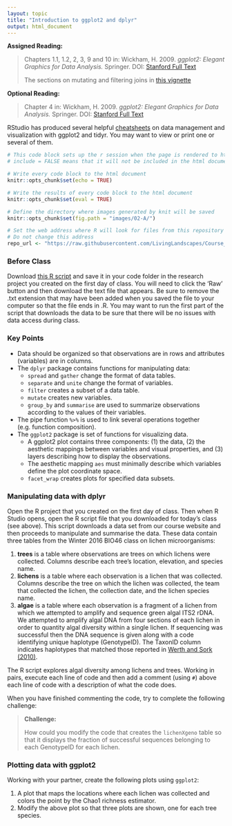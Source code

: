 ```yaml
---
layout: topic
title: "Introduction to ggplot2 and dplyr"
output: html_document
---
```



**Assigned Reading:**

> Chapters 1.1, 1.2, 2, 3, 9 and 10 in: Wickham, H. 2009. *ggplot2: Elegant Graphics for Data Analysis.* Springer. DOI: [Stanford Full Text](https://link.springer.com/book/10.1007%2F978-0-387-98141-3)
>
> The sections on mutating and filtering joins in [this vignette](https://cran.r-project.org/web/packages/dplyr/vignettes/two-table.html)

**Optional Reading:**

> Chapter 4 in: Wickham, H. 2009. *ggplot2: Elegant Graphics for Data Analysis.* Springer. DOI: [Stanford Full Text](https://link.springer.com/book/10.1007%2F978-0-387-98141-3)

RStudio has produced several helpful [cheatsheets](https://www.rstudio.com/resources/cheatsheets/) on data management and visualization with ggplot2 and tidyr. You may want to view or print one or several of them.


```r
# This code block sets up the r session when the page is rendered to html
# include = FALSE means that it will not be included in the html document

# Write every code block to the html document 
knitr::opts_chunk$set(echo = TRUE)

# Write the results of every code block to the html document 
knitr::opts_chunk$set(eval = TRUE)

# Define the directory where images generated by knit will be saved
knitr::opts_chunk$set(fig.path = "images/02-A/")

# Set the web address where R will look for files from this repository
# Do not change this address
repo_url <- "https://raw.githubusercontent.com/LivingLandscapes/Course_EcologicalModeling/master/"
```

### Before Class

Download [this R script](https://github.com/LivingLandscapes/Course_EcologicalModeling/blob/master/code/00-D-tidyr-exercise-code.R) and save it in your code folder in the research project you created on the first day of class. You will need to click the 'Raw' button and then download the text file that appears. Be sure to remove the .txt extension that may have been added when you saved the file to your computer so that the file ends in .R. You may want to run the first part of the script that downloads the data to be sure that there will be no issues with data access during class.

### Key Points

+ Data should be organized so that observations are in rows and attributes (variables) are in columns.
+ The `dplyr` package contains functions for manipulating data:
    + `spread` and `gather` change the format of data tables.
    + `separate` and `unite` change the format of variables.
    + `filter` creates a subset of a data table.
    + `mutate` creates new variables.
    + `group_by` and `summarise` are used to summarize observations according to the values of their variables.
+ The pipe function `%>%` is used to link several operations together (e.g. function composition).
+ The `ggplot2` package is set of functions for visualizing data.
    + A ggplot2 plot contains three components: (1) the data, (2) the aesthetic mappings between variables and visual properties, and (3) layers describing how to display the observations.
    + The aesthetic mapping `aes` must minimally describe which variables define the plot coordinate space.
    + `facet_wrap` creates plots for specified data subsets.

### Manipulating data with dplyr

Open the R project that you created on the first day of class. Then when R Studio opens, open the R script file that you downloaded for today's class (see above). This script downloads a data set from our course website and then proceeds to manipulate and summarise the data. These data contain three tables from the Winter 2016 BIO46 class on lichen microorganisms:

1. **trees** is a table where observations are trees on which lichens were collected. Columns describe each tree's location, elevation, and species name.
2. **lichens** is a table where each observation is a lichen that was collected. Columns describe the tree on which the lichen was collected, the team that collected the lichen, the collection date, and the lichen species name.
3. **algae** is a table where each observation is a fragment of a lichen from which we attempted to amplify and sequence green algal ITS2 rDNA. We attempted to amplify algal DNA from four sections of each lichen in order to quantity algal diversity within a single lichen. If sequencing was successful then the DNA sequence is given along with a code identifying unique haplotype (GenotypeID). The TaxonID column indicates haplotypes that matched those reported in [Werth and Sork (2010)](http://dw.doi.org/10.3732/ajb.0900276).

The R script explores algal diversity among lichens and trees. Working in pairs, execute each line of code and then add a comment (using `#`) above each line of code with a description of what the code does. 

When you have finished commenting the code, try to complete the following challenge:

> **Challenge:**
>
> How could you modify the code that creates the `lichenXgeno` table so that it displays the fraction of successful sequences belonging to each GenotypeID for each lichen.


### Plotting data with ggplot2

Working with your partner, create the following plots using `ggplot2`:

1. A plot that maps the locations where each lichen was collected and colors the point by the Chao1 richness estimator.
2. Modify the above plot so that three plots are shown, one for each tree species.



